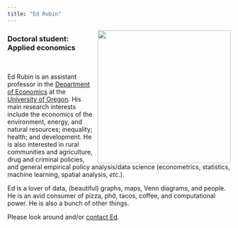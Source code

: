 ```yaml
---
title: "Ed Rubin"
---
```


<img align="right" src="Photos/edFormal2Tall.jpg" width = "300">

### Doctoral student: Applied economics

<br>
<!-- <br> -->
<!-- <br> -->
<!-- <br> -->

Ed Rubin is an assistant professor in the [Department of Economics](https://economics.uoregon.edu) at the [University of Oregon](https://www.uoregon.edu). His main research interests include the economics of the environment, energy, and natural resources; inequality; health; and development. He is also interested in rural communities and agriculture, drug and criminal policies, and general empirical policy analysis/data science (econometrics, statistics, machine learning, spatial analysis, _etc._).

Ed is a lover of data, (beautiful) graphs, maps, Venn diagrams, and people. He is an avid consumer of pizza, phở, tacos, coffee, and computational power. He is also a bunch of other things.

Please look around and/or [contact Ed](contact.html).

<!-- ![](Photos/theoEdRedwoods.jpg) -->
